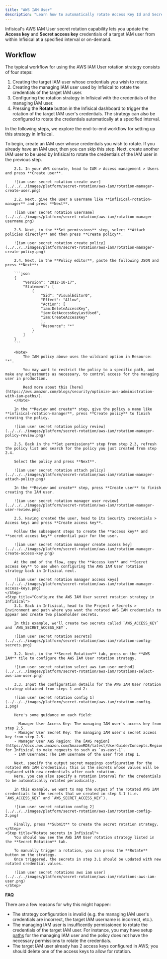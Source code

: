 ```yaml
---
title: "AWS IAM User"
description: "Learn how to automatically rotate Access Key Id and Secret Key of AWS IAM Users."
---
```


Infisical's AWS IAM User secret rotation capability lets you update the **Access key** and **Secret access key** credentials of a target IAM user from within Infisical
at a specified interval or on-demand.

## Workflow

The typical workflow for using the AWS IAM User rotation strategy consists of four steps:

1. Creating the target IAM user whose credentials you wish to rotate.
2. Creating the managing IAM user used by Infisical to rotate the credentials of the target IAM user.
3. Configuring the rotation strategy in Infisical with the credentials of the managing IAM user.
4. Pressing the **Rotate** button in the Infisical dashboard to trigger the rotation of the target IAM user's credentials. The strategy can also be configured to rotate the credentials automatically at a specified interval.

In the following steps, we explore the end-to-end workflow for setting up this strategy in Infisical.

<Steps>
	<Step title="Create the target IAM user">
		To begin, create an IAM user whose credentials you wish to rotate. If you already have an IAM user,
		then you can skip this step.
	</Step>
	<Step title="Create the managing IAM user">
		Next, create another IAM user to be used by Infisical to rotate the credentials of the IAM user in the previous step.

		2.1. In your AWS console, head to IAM > Access management > Users and press **Create user**.
		
		![iam user secret rotation create user](../../../images/platform/secret-rotation/aws-iam/rotation-manager-create-user.png)
		
		2.2. Next, give the user a username like **infisical-rotation-manager** and press **Next**.

		![iam user secret rotation username](../../../images/platform/secret-rotation/aws-iam/rotation-manager-username.png)
		
		2.3. Next, in the **Set permissions** step, select **Attach policies directly** and then press **Create policy**.
		
		![iam user secret rotation create policy](../../../images/platform/secret-rotation/aws-iam/rotation-manager-create-policy.png)
		
		2.4. Next, in the **Policy editor**, paste the following JSON and press **Next**:

		```json
		{
			"Version": "2012-10-17",
			"Statement": [
				{
					"Sid": "VisualEditor0",
					"Effect": "Allow",
					"Action": [
					"iam:DeleteAccessKey",
					"iam:GetAccessKeyLastUsed",
					"iam:CreateAccessKey"
					],
					"Resource": "*"
				}
			]
		}
		```

		<Note>
			The IAM policy above uses the wildcard option in Resource: "*".
			
			You may want to restrict the policy to a specific path, and make any adjustments as necessary, to control access for the managing user in production.
			
			Read more about this [here](https://aws.amazon.com/blogs/security/optimize-aws-administration-with-iam-paths/).
		</Note>
		
		In the **Review and create** step, give the policy a name like **infisical-rotation-manager**, press **Create policy** to finish creating the policy.
		
		![iam user secret rotation policy review](../../../images/platform/secret-rotation/aws-iam/rotation-manager-policy-review.png)

		2.5. Back in the **Set permissions** step from step 2.3, refresh the policy list and search for the policy you just created from step 2.4.
		
		Select the policy and press **Next**.
		
		![iam user secret rotation attach policy](../../../images/platform/secret-rotation/aws-iam/rotation-manager-attach-policy.png)
		
		In the **Review and create** step, press **Create user** to finish creating the IAM user.
		
		![iam user secret rotation manager user review](../../../images/platform/secret-rotation/aws-iam/rotation-manager-user-review.png)
		
		2.5. Having created the user, head to its Security credentials > Access keys and press **Create access key**.

		Follow the subsequent steps to create the **access key** and **secret access key** credential pair for the user.

		![iam user secret rotation manager create access key](../../../images/platform/secret-rotation/aws-iam/rotation-manager-create-access-key.png)
		
		At the end of the flow, copy the **Access key** and **Secret access key** to use when configuring the AWS IAM User rotation strategy back in Infisical next.
	
		![iam user secret rotation manager access keys](../../../images/platform/secret-rotation/aws-iam/rotation-manager-access-keys.png)
	</Step>
	<Step title="Configure the AWS IAM User secret rotation strategy in Infisical">
		3.1. Back in Infisical, head to the Project > Secrets > Environment and path where you want the rotated AWS IAM credentials to appear and create two placeholder secrets.
		
		In this example, we'll create two secrets called `AWS_ACCESS_KEY` and `AWS_SECRET_ACCESS_KEY`.
		
		![iam user secret rotation secrets](../../../images/platform/secret-rotation/aws-iam/rotation-config-secrets.png)
		
		3.2. Next, in the **Secret Rotation** tab, press on the **AWS IAM** tile to configure the AWS IAM User rotation strategy.
		
		![iam user secret rotation select aws iam user method](../../../images/platform/secret-rotation/aws-iam/rotations-select-aws-iam-user.png)
		
		3.3. Input the configuration details for the AWS IAM User rotation strategy obtained from steps 1 and 2:
		
		![iam user secret rotation config 1](../../../images/platform/secret-rotation/aws-iam/rotation-config-1.png)
		
		Here's some guidance on each field:
		
		- Manager User Access Key: The managing IAM user's access key from step 2.5.
		- Manager User Secret Key: The managing IAM user's secret access key from step 2.5.
		- Manager User AWS Region: The [AWS region](https://docs.aws.amazon.com/AmazonRDS/latest/UserGuide/Concepts.RegionsAndAvailabilityZones.html) for Infisical to make requests to such as `us-east-1`.
		- IAM Username: The IAM username of the user from step 1.
		
		Next, specify the output secret mappings configuration for the rotated AWS IAM credentials; this is the secrets whose values will be replaced with new credentials after each rotation.
		Here, you can also specify a rotation interval for the credentials to be automatically rotated periodically.

		In this example, we want to map the output of the rotated AWS IAM credentials to the secrets that we created in step 3.1 (i.e. `AWS_ACCESS_KEY` and `AWS_SECRET_ACCESS_KEY`).
		
		![iam user secret rotation config 2](../../../images/platform/secret-rotation/aws-iam/rotation-config-2.png)
		
		Finally, press **Submit** to create the secret rotation strategy.
	</Step>
	<Step title="Rotate secrets in Infisical">
		You should now see the AWS IAM User rotation strategy listed in the **Secret Rotation** tab.
		
		To manually trigger a rotation, you can press the **Rotate** button on the strategy.
		Once triggered, the secrets in step 3.1 should be updated with new rotated credential values.
		
		![iam user secret rotations aws iam user](../../../images/platform/secret-rotation/aws-iam/rotations-aws-iam-user.png)
	</Step>
</Steps>

**FAQ**

<AccordionGroup>
<Accordion title="Why are my AWS IAM credentials not rotating?">
  There are a few reasons for why this might happen:
  
  - The strategy configuration is invalid (e.g. the managing IAM user's credentials are incorrect, the target IAM username is incorrect, etc.).
  - The managing IAM user is insufficently permissioned to rotate the credentials of the target IAM user. For instance, you may have setup [paths](https://aws.amazon.com/blogs/security/optimize-aws-administration-with-iam-paths/) for the managing IAM user and the policy does not have the necessary permissions to rotate the credentials.
  - The target IAM user already has 2 access keys configured in AWS; you should delete one of the access keys to allow for rotation.
</Accordion>
</AccordionGroup>